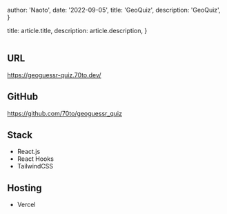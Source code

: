 
  author: 'Naoto',
  date: '2022-09-05',
  title: 'GeoQuiz',
  description:
    'GeoQuiz',
}

  title: article.title,
  description: article.description,
}



<Image src={designSystem} alt="" />

## URL
https://geoguessr-quiz.70to.dev/

## GitHub
https://github.com/70to/geoguessr_quiz

## Stack
- React.js
- React Hooks
- TailwindCSS

## Hosting
- Vercel